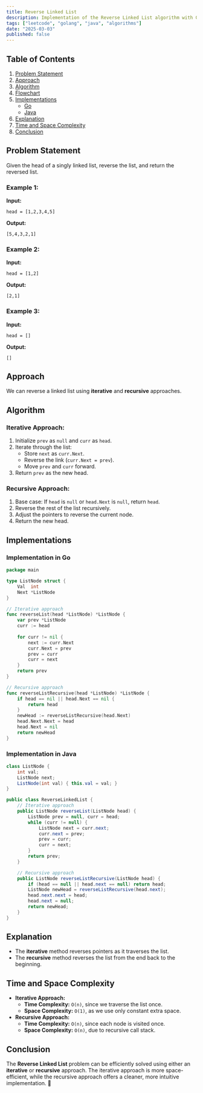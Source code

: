 ```yaml
---
title: Reverse Linked List
description: Implementation of the Reverse Linked List algorithm with Go and Java.
tags: ["leetcode", "golang", "java", "algorithms"]
date: "2025-03-03"
published: false
---
```


## Table of Contents

1. [Problem Statement](#problem-statement)
2. [Approach](#approach)
3. [Algorithm](#algorithm)
4. [Flowchart](#flowchart)
5. [Implementations](#implementations)
   - [Go](#implementation-in-go)
   - [Java](#implementation-in-java)
6. [Explanation](#explanation)
7. [Time and Space Complexity](#time-and-space-complexity)
8. [Conclusion](#conclusion)

## Problem Statement

Given the head of a singly linked list, reverse the list, and return the reversed list.

### Example 1:

**Input:**
```
head = [1,2,3,4,5]
```
**Output:**
```
[5,4,3,2,1]
```

### Example 2:

**Input:**
```
head = [1,2]
```
**Output:**
```
[2,1]
```

### Example 3:

**Input:**
```
head = []
```
**Output:**
```
[]
```

## Approach

We can reverse a linked list using **iterative** and **recursive** approaches.

## Algorithm

### Iterative Approach:
1. Initialize `prev` as `null` and `curr` as `head`.
2. Iterate through the list:
   - Store `next` as `curr.Next`.
   - Reverse the link (`curr.Next = prev`).
   - Move `prev` and `curr` forward.
3. Return `prev` as the new head.

### Recursive Approach:
1. Base case: If `head` is `null` or `head.Next` is `null`, return `head`.
2. Reverse the rest of the list recursively.
3. Adjust the pointers to reverse the current node.
4. Return the new head.

## Implementations

### Implementation in Go

```go
package main

type ListNode struct {
    Val  int
    Next *ListNode
}

// Iterative approach
func reverseList(head *ListNode) *ListNode {
    var prev *ListNode
    curr := head
    
    for curr != nil {
        next := curr.Next
        curr.Next = prev
        prev = curr
        curr = next
    }
    return prev
}

// Recursive approach
func reverseListRecursive(head *ListNode) *ListNode {
    if head == nil || head.Next == nil {
        return head
    }
    newHead := reverseListRecursive(head.Next)
    head.Next.Next = head
    head.Next = nil
    return newHead
}
```

### Implementation in Java

```java
class ListNode {
    int val;
    ListNode next;
    ListNode(int val) { this.val = val; }
}

public class ReverseLinkedList {
    // Iterative approach
    public ListNode reverseList(ListNode head) {
        ListNode prev = null, curr = head;
        while (curr != null) {
            ListNode next = curr.next;
            curr.next = prev;
            prev = curr;
            curr = next;
        }
        return prev;
    }

    // Recursive approach
    public ListNode reverseListRecursive(ListNode head) {
        if (head == null || head.next == null) return head;
        ListNode newHead = reverseListRecursive(head.next);
        head.next.next = head;
        head.next = null;
        return newHead;
    }
}
```

## Explanation

- The **iterative** method reverses pointers as it traverses the list.
- The **recursive** method reverses the list from the end back to the beginning.

## Time and Space Complexity

- **Iterative Approach:**
  - **Time Complexity:** `O(n)`, since we traverse the list once.
  - **Space Complexity:** `O(1)`, as we use only constant extra space.
- **Recursive Approach:**
  - **Time Complexity:** `O(n)`, since each node is visited once.
  - **Space Complexity:** `O(n)`, due to recursive call stack.

## Conclusion

The **Reverse Linked List** problem can be efficiently solved using either an **iterative** or **recursive** approach. The iterative approach is more space-efficient, while the recursive approach offers a cleaner, more intuitive implementation. 🚀

